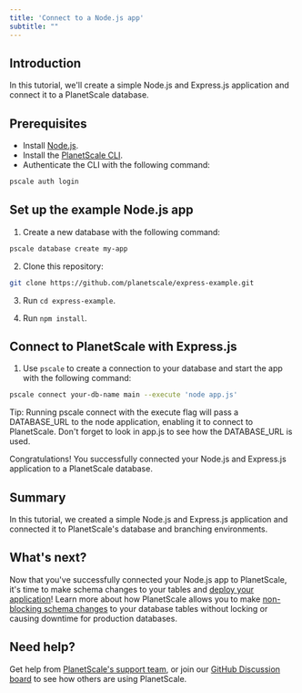 ```yaml
---
title: 'Connect to a Node.js app'
subtitle: ""
---
```


## Introduction
In this tutorial, we'll create a simple Node.js and Express.js application and connect it to a PlanetScale database. 

## Prerequisites
- Install [Node.js](https://nodejs.org/en/download/).
- Install the [PlanetScale CLI](https://github.com/planetscale/cli).
- Authenticate the CLI with the following command: 
```zsh
pscale auth login 
```

## Set up the example Node.js app
1. Create a new database with the following command: 
```zsh
pscale database create my-app
```

2. Clone this repository:
```zsh
git clone https://github.com/planetscale/express-example.git
```
3. Run `cd express-example`.

3. Run `npm install`.

## Connect to PlanetScale with Express.js

1. Use `pscale` to create a connection to your database and start the app with the following command: 
```zsh
pscale connect your-db-name main --execute 'node app.js'
```

<InfoBlock type="tip">
Tip: Running pscale connect with the execute flag will pass a DATABASE_URL to the node application, enabling it to connect to PlanetScale. Don't forget to look in app.js to see how the DATABASE_URL is used.
</InfoBlock>

Congratulations! You successfully connected your Node.js and Express.js application to a PlanetScale database.  

## Summary
In this tutorial, we created a simple Node.js and Express.js application and connected it to PlanetScale's database and branching environments. 

## What's next?
Now that you've successfully connected your Node.js app to PlanetScale, it's time to make schema changes to your tables and [deploy your application](https://github.com/planetscale/express-example#deploying-to-heroku)! Learn more about how PlanetScale allows you to make [non-blocking schema changes](/concepts/nonblocking-schema-changes) to your database tables without locking or causing downtime for production databases. 

## Need help?
Get help from [PlanetScale's support team](https://www.planetscale.com/support), or join our [GitHub Discussion board](https://github.com/planetscale/beta/discussions) to see how others are using PlanetScale.
